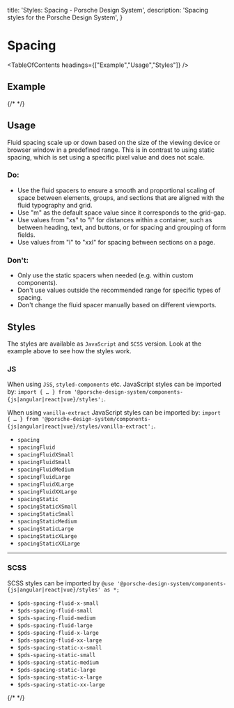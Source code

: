 
  title: 'Styles: Spacing - Porsche Design System',
  description: 'Spacing styles for the Porsche Design System',
}

# Spacing

<TableOfContents headings={["Example","Usage","Styles"]} />

## Example

{/* <Playground :frameworkMarkup="codeExample" :externalStackBlitzDependencies="['styled-components']"><ExampleStylesSpacing /></Playground> */}

## Usage

Fluid spacing scale up or down based on the size of the viewing device or browser window in a predefined range. This is
in contrast to using static spacing, which is set using a specific pixel value and does not scale.

### Do:

- Use the fluid spacers to ensure a smooth and proportional scaling of space between elements, groups, and sections that
are aligned with the fluid typography and grid.
- Use "m" as the default space value since it corresponds to the grid-gap.
- Use values from "xs" to "l" for distances within a container, such as between heading, text, and buttons, or for
spacing and grouping of form fields.
- Use values from "l" to "xxl" for spacing between sections on a page.

### Don't:

- Only use the static spacers when needed (e.g. within custom components).
- Don't use values outside the recommended range for specific types of spacing.
- Don't change the fluid spacer manually based on different viewports.

## Styles

The styles are available as `JavaScript` and `SCSS` version. Look at the example above to see how the styles work.

### JS

When using `JSS`, `styled-components` etc. JavaScript styles can be imported by:
`import { … } from '@porsche-design-system/components-{js|angular|react|vue}/styles';`.

When using `vanilla-extract` JavaScript styles can be imported by:
`import { … } from '@porsche-design-system/components-{js|angular|react|vue}/styles/vanilla-extract';`.

- `spacing`
- `spacingFluid`
- `spacingFluidXSmall`
- `spacingFluidSmall`
- `spacingFluidMedium`
- `spacingFluidLarge`
- `spacingFluidXLarge`
- `spacingFluidXXLarge`
- `spacingStatic`
- `spacingStaticXSmall`
- `spacingStaticSmall`
- `spacingStaticMedium`
- `spacingStaticLarge`
- `spacingStaticXLarge`
- `spacingStaticXXLarge`

---

### SCSS

SCSS styles can be imported by `@use '@porsche-design-system/components-{js|angular|react|vue}/styles' as *;`

- `$pds-spacing-fluid-x-small`
- `$pds-spacing-fluid-small`
- `$pds-spacing-fluid-medium`
- `$pds-spacing-fluid-large`
- `$pds-spacing-fluid-x-large`
- `$pds-spacing-fluid-xx-large`
- `$pds-spacing-static-x-small`
- `$pds-spacing-static-small`
- `$pds-spacing-static-medium`
- `$pds-spacing-static-large`
- `$pds-spacing-static-x-large`
- `$pds-spacing-static-xx-large`

{/* <script lang="ts">

  @Component({
  components: {
  ExampleStylesSpacing
},
})
  codeExample = getStylesSpacingCodeSamples();

  public mounted(): void {
  adjustSelectedFramework(this.codeExample);
}
}
</script> */}
